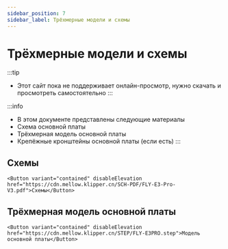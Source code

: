 ```yaml
---
sidebar_position: 7
sidebar_label: Трёхмерные модели и схемы
---
```




# Трёхмерные модели и схемы


:::tip
* Этот сайт пока не поддерживает онлайн-просмотр, нужно скачать и просмотреть самостоятельно
:::

:::info
* В этом документе представлены следующие материалы
* Схема основной платы
* Трёхмерная модель основной платы
* Крепёжные кронштейны основной платы (если есть)
:::

## Схемы

    <Button variant="contained" disableElevation href="https://cdn.mellow.klipper.cn/SCH-PDF/FLY-E3-Pro-V3.pdf">Схемы</Button>


## Трёхмерная модель основной платы

    <Button variant="contained" disableElevation href="https://cdn.mellow.klipper.cn/STEP/FLY-E3PRO.step">Модель основной платы</Button>
